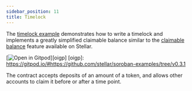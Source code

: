```yaml
---
sidebar_position: 11
title: Timelock
---
```


The [timelock example] demonstrates how to write a timelock and implements a
greatly simplified claimable balance similar to the [claimable balance] feature
available on Stellar.

[![Open in Gitpod](https://gitpod.io/button/open-in-gitpod.svg)][oigp]
[oigp]: https://gitpod.io/#https://github.com/stellar/soroban-examples/tree/v0.3.1

The contract accepts deposits of an amount of a token, and allows other accounts
to claim it before or after a time point.

[timelock example]: https://github.com/stellar/soroban-examples/tree/v0.3.1/timelock
[claimable balance]: https://developers.stellar.org/docs/glossary/claimable-balance
